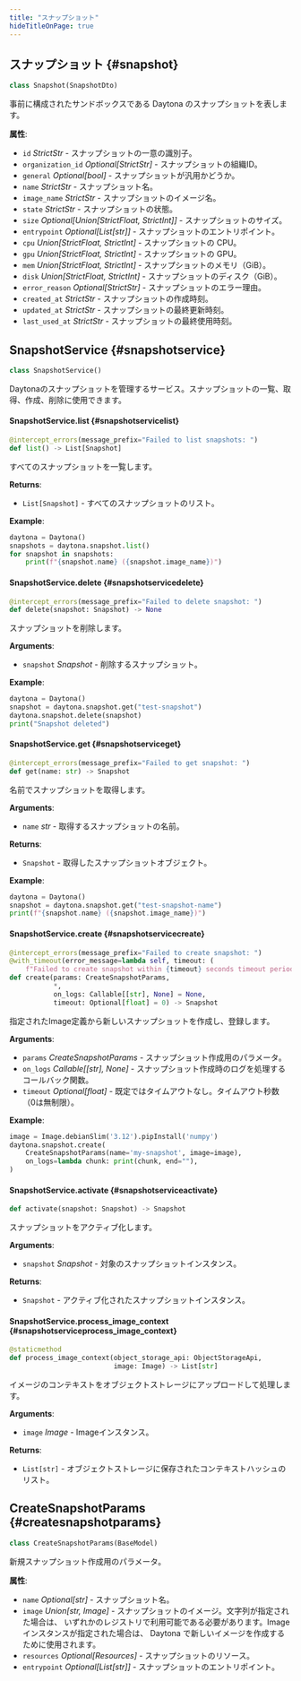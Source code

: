 ```yaml
---
title: "スナップショット"
hideTitleOnPage: true
---
```


## スナップショット \{#snapshot\}

```python
class Snapshot(SnapshotDto)
```

事前に構成されたサンドボックスである Daytona のスナップショットを表します。

**属性**:

* `id` *StrictStr* - スナップショットの一意の識別子。
* `organization_id` *Optional[StrictStr]* - スナップショットの組織ID。
* `general` *Optional[bool]* - スナップショットが汎用かどうか。
* `name` *StrictStr* - スナップショット名。
* `image_name` *StrictStr* - スナップショットのイメージ名。
* `state` *StrictStr* - スナップショットの状態。
* `size` *Optional[Union[StrictFloat, StrictInt]]* - スナップショットのサイズ。
* `entrypoint` *Optional[List[str]]* - スナップショットのエントリポイント。
* `cpu` *Union[StrictFloat, StrictInt]* - スナップショットの CPU。
* `gpu` *Union[StrictFloat, StrictInt]* - スナップショットの GPU。
* `mem` *Union[StrictFloat, StrictInt]* - スナップショットのメモリ（GiB）。
* `disk` *Union[StrictFloat, StrictInt]* - スナップショットのディスク（GiB）。
* `error_reason` *Optional[StrictStr]* - スナップショットのエラー理由。
* `created_at` *StrictStr* - スナップショットの作成時刻。
* `updated_at` *StrictStr* - スナップショットの最終更新時刻。
* `last_used_at` *StrictStr* - スナップショットの最終使用時刻。

## SnapshotService \{#snapshotservice\}

```python
class SnapshotService()
```

Daytonaのスナップショットを管理するサービス。スナップショットの一覧、取得、作成、削除に使用できます。

#### SnapshotService.list \{#snapshotservicelist\}

```python
@intercept_errors(message_prefix="Failed to list snapshots: ")
def list() -> List[Snapshot]
```

すべてのスナップショットを一覧します。

**Returns**:

* `List[Snapshot]` - すべてのスナップショットのリスト。

**Example**:

```python
daytona = Daytona()
snapshots = daytona.snapshot.list()
for snapshot in snapshots:
    print(f"{snapshot.name} ({snapshot.image_name})")
```

#### SnapshotService.delete \{#snapshotservicedelete\}

```python
@intercept_errors(message_prefix="Failed to delete snapshot: ")
def delete(snapshot: Snapshot) -> None
```

スナップショットを削除します。

**Arguments**:

* `snapshot` *Snapshot* - 削除するスナップショット。

**Example**:

```python
daytona = Daytona()
snapshot = daytona.snapshot.get("test-snapshot")
daytona.snapshot.delete(snapshot)
print("Snapshot deleted")
```

#### SnapshotService.get \{#snapshotserviceget\}

```python
@intercept_errors(message_prefix="Failed to get snapshot: ")
def get(name: str) -> Snapshot
```

名前でスナップショットを取得します。

**Arguments**:

* `name` *str* - 取得するスナップショットの名前。

**Returns**:

* `Snapshot` - 取得したスナップショットオブジェクト。

**Example**:

```python
daytona = Daytona()
snapshot = daytona.snapshot.get("test-snapshot-name")
print(f"{snapshot.name} ({snapshot.image_name})")
```

#### SnapshotService.create \{#snapshotservicecreate\}

```python
@intercept_errors(message_prefix="Failed to create snapshot: ")
@with_timeout(error_message=lambda self, timeout: (
    f"Failed to create snapshot within {timeout} seconds timeout period."))
def create(params: CreateSnapshotParams,
           *,
           on_logs: Callable[[str], None] = None,
           timeout: Optional[float] = 0) -> Snapshot
```

指定されたImage定義から新しいスナップショットを作成し、登録します。

**Arguments**:

* `params` *CreateSnapshotParams* - スナップショット作成用のパラメータ。
* `on_logs` *Callable[[str], None]* - スナップショット作成時のログを処理するコールバック関数。
* `timeout` *Optional[float]* - 既定ではタイムアウトなし。タイムアウト秒数（0は無制限）。

**Example**:

```python
image = Image.debianSlim('3.12').pipInstall('numpy')
daytona.snapshot.create(
    CreateSnapshotParams(name='my-snapshot', image=image),
    on_logs=lambda chunk: print(chunk, end=""),
)
```

#### SnapshotService.activate \{#snapshotserviceactivate\}

```python
def activate(snapshot: Snapshot) -> Snapshot
```

スナップショットをアクティブ化します。

**Arguments**:

* `snapshot` *Snapshot* - 対象のスナップショットインスタンス。

**Returns**:

* `Snapshot` - アクティブ化されたスナップショットインスタンス。

#### SnapshotService.process&#95;image&#95;context \{#snapshotserviceprocess&#95;image&#95;context\}

```python
@staticmethod
def process_image_context(object_storage_api: ObjectStorageApi,
                          image: Image) -> List[str]
```

イメージのコンテキストをオブジェクトストレージにアップロードして処理します。

**Arguments**:

* `image` *Image* - Imageインスタンス。

**Returns**:

* `List[str]` - オブジェクトストレージに保存されたコンテキストハッシュのリスト。

## CreateSnapshotParams \{#createsnapshotparams\}

```python
class CreateSnapshotParams(BaseModel)
```

新規スナップショット作成用のパラメータ。

**属性**:

* `name` *Optional[str]* - スナップショット名。
* `image` *Union[str, Image]* - スナップショットのイメージ。文字列が指定された場合は、
  いずれかのレジストリで利用可能である必要があります。Image インスタンスが指定された場合は、
  Daytona で新しいイメージを作成するために使用されます。
* `resources` *Optional[Resources]* - スナップショットのリソース。
* `entrypoint` *Optional[List[str]]* - スナップショットのエントリポイント。
